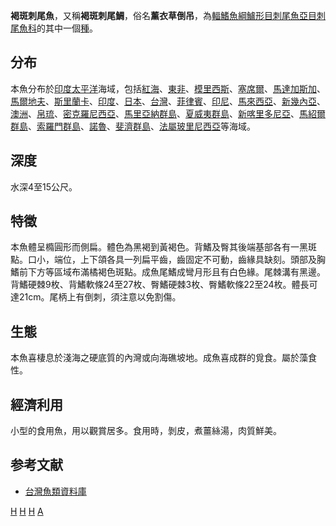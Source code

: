 {{Speciesbox 
| genus = Acanthurus
| species = nigrofuscus
| status = NE 
| image = Acanthurus nigrofuscus by NPS.jpg
| authority = [[Forsskål|Forsskål]], 1775
| synonyms = *''Acanthurus matoides''<br /><small>Valenciennes, 1835</small>
*''Acanthurus rubropunctatus''<br /><small>Rüppell, 1828</small>
*''Chaetodon nigrofuscus''<br /><small>Forsskål, 1775</small>
*''Ctenodon rubropunctatus''<br /><small>Rüppell, 1829</small>
*''Hepatus lucillae''<br /><small>Fowler, 1938</small>
*''Teuthis lucillae''<br /><small>Fowler, 1938</small>
}}
'''褐斑刺尾魚'''，又稱'''褐斑刺尾鯛'''，俗名'''薰衣草倒吊'''，為[[輻鰭魚綱|輻鰭魚綱]][[鱸形目|鱸形目]][[刺尾魚亞目|刺尾魚亞目]][[刺尾魚科|刺尾魚科]]的其中一個[[種|種]]。

==分布==
本魚分布於[[印度|印度]][[太平洋|太平洋]]海域，包括[[紅海|紅海]]、[[東非|東非]]、[[模里西斯|模里西斯]]、[[塞席爾|塞席爾]]、[[馬達加斯加|馬達加斯加]]、[[馬爾地夫|馬爾地夫]]、[[斯里蘭卡|斯里蘭卡]]、[[印度|印度]]、[[日本|日本]]、[[台灣|台灣]]、[[菲律賓|菲律賓]]、[[印尼|印尼]]、[[馬來西亞|馬來西亞]]、[[新幾內亞|新幾內亞]]、[[澳洲|澳洲]]、[[帛琉|帛琉]]、[[密克羅尼西亞|密克羅尼西亞]]、[[馬里亞納群島|馬里亞納群島]]、[[夏威夷群島|夏威夷群島]]、[[新喀里多尼亞|新喀里多尼亞]]、[[馬紹爾群島|馬紹爾群島]]、[[索羅門群島|索羅門群島]]、[[諾魯|諾魯]]、[[斐濟群島|斐濟群島]]、[[法屬玻里尼西亞|法屬玻里尼西亞]]等海域。

==深度==
水深4至15公尺。

==特徵==
本魚體呈橢圓形而側扁。體色為黑褐到黃褐色。背鰭及臀其後端基部各有一黑斑點。口小，端位，上下頜各具一列扁平齒，齒固定不可動，齒緣具缺刻。頭部及胸鰭前下方等區域布滿橘褐色斑點。成魚尾鰭成彎月形且有白色緣。尾棘溝有黑邊。背鰭硬棘9枚、背鰭軟條24至27枚、臀鰭硬棘3枚、臀鰭軟條22至24枚。體長可達21cm。尾柄上有倒刺，須注意以免割傷。

==生態==
本魚喜棲息於淺海之硬底質的內灣或向海礁坡地。成魚喜成群的覓食。屬於藻食性。

==經濟利用==
小型的食用魚，用以觀賞居多。食用時，剝皮，煮薑絲湯，肉質鮮美。

==参考文献==
*[http://fishdb.sinica.edu.tw/ 台灣魚類資料庫]{{Wayback|url=http://fishdb.sinica.edu.tw/ |date=20160304193340 }}
{{Taxonbar|from=Q1536194}}

[[Category:觀賞魚|H]]
[[Category:食用鱼|H]]
[[Category:刺尾魚屬|H]]
[[Category:1775年描述的魚類|A]]